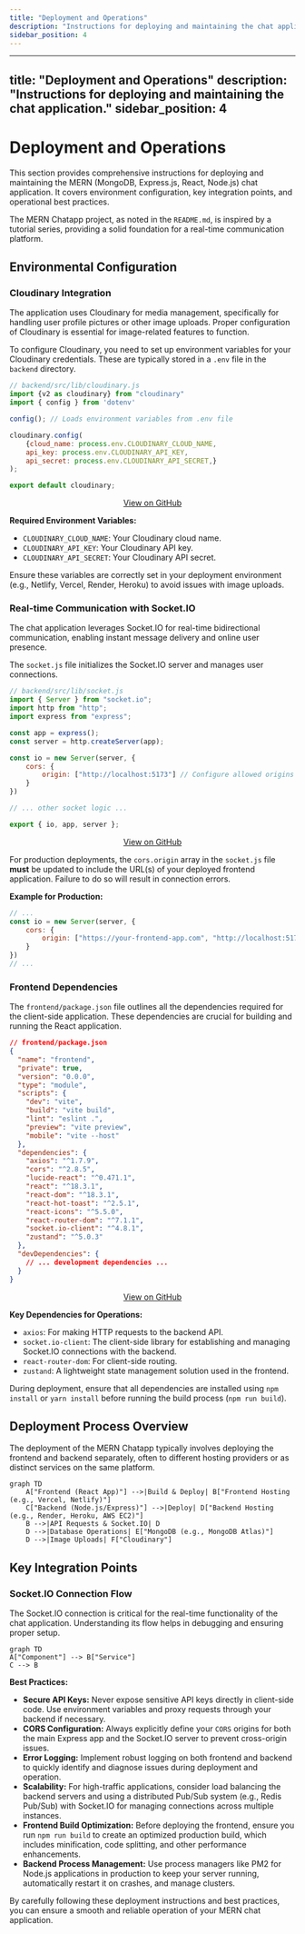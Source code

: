```yaml
---
title: "Deployment and Operations"
description: "Instructions for deploying and maintaining the chat application."
sidebar_position: 4
---
```


---
title: "Deployment and Operations"
description: "Instructions for deploying and maintaining the chat application."
sidebar_position: 4
---

# Deployment and Operations

<TOC />

This section provides comprehensive instructions for deploying and maintaining the MERN (MongoDB, Express.js, React, Node.js) chat application. It covers environment configuration, key integration points, and operational best practices.

The MERN Chatapp project, as noted in the `README.md`, is inspired by a tutorial series, providing a solid foundation for a real-time communication platform.

## Environmental Configuration

### Cloudinary Integration

The application uses Cloudinary for media management, specifically for handling user profile pictures or other image uploads. Proper configuration of Cloudinary is essential for image-related features to function.

To configure Cloudinary, you need to set up environment variables for your Cloudinary credentials. These are typically stored in a `.env` file in the `backend` directory.

```javascript showLineNumbers
// backend/src/lib/cloudinary.js
import {v2 as cloudinary} from "cloudinary"
import { config } from 'dotenv'

config(); // Loads environment variables from .env file

cloudinary.config(
    {cloud_name: process.env.CLOUDINARY_CLOUD_NAME,
    api_key: process.env.CLOUDINARY_API_KEY,
    api_secret: process.env.CLOUDINARY_API_SECRET,}
);

export default cloudinary;
```
<p align="center">
  <a href="https://github.com/shinymack/Chat-App-MERN/blob/main/backend/src/lib/cloudinary.js" target="_blank">View on GitHub</a>
</p>

**Required Environment Variables:**

*   `CLOUDINARY_CLOUD_NAME`: Your Cloudinary cloud name.
*   `CLOUDINARY_API_KEY`: Your Cloudinary API key.
*   `CLOUDINARY_API_SECRET`: Your Cloudinary API secret.

Ensure these variables are correctly set in your deployment environment (e.g., Netlify, Vercel, Render, Heroku) to avoid issues with image uploads.

### Real-time Communication with Socket.IO

The chat application leverages Socket.IO for real-time bidirectional communication, enabling instant message delivery and online user presence.

The `socket.js` file initializes the Socket.IO server and manages user connections.

```javascript showLineNumbers
// backend/src/lib/socket.js
import { Server } from "socket.io";
import http from "http";
import express from "express";

const app = express();
const server = http.createServer(app);

const io = new Server(server, {
    cors: {
        origin: ["http://localhost:5173"] // Configure allowed origins for production
    }
})

// ... other socket logic ...

export { io, app, server };
```
<p align="center">
  <a href="https://github.com/shinymack/Chat-App-MERN/blob/main/backend/src/lib/socket.js" target="_blank">View on GitHub</a>
</p>

For production deployments, the `cors.origin` array in the `socket.js` file **must** be updated to include the URL(s) of your deployed frontend application. Failure to do so will result in connection errors.

**Example for Production:**

```javascript
// ...
const io = new Server(server, {
    cors: {
        origin: ["https://your-frontend-app.com", "http://localhost:5173"]
    }
})
// ...
```

### Frontend Dependencies

The `frontend/package.json` file outlines all the dependencies required for the client-side application. These dependencies are crucial for building and running the React application.

```json showLineNumbers
// frontend/package.json
{
  "name": "frontend",
  "private": true,
  "version": "0.0.0",
  "type": "module",
  "scripts": {
    "dev": "vite",
    "build": "vite build",
    "lint": "eslint .",
    "preview": "vite preview",
    "mobile": "vite --host"
  },
  "dependencies": {
    "axios": "^1.7.9",
    "cors": "^2.8.5",
    "lucide-react": "^0.471.1",
    "react": "^18.3.1",
    "react-dom": "^18.3.1",
    "react-hot-toast": "^2.5.1",
    "react-icons": "^5.5.0",
    "react-router-dom": "^7.1.1",
    "socket.io-client": "^4.8.1",
    "zustand": "^5.0.3"
  },
  "devDependencies": {
    // ... development dependencies ...
  }
}
```
<p align="center">
  <a href="https://github.com/shinymack/Chat-App-MERN/blob/main/frontend/package.json" target="_blank">View on GitHub</a>
</p>

**Key Dependencies for Operations:**

*   `axios`: For making HTTP requests to the backend API.
*   `socket.io-client`: The client-side library for establishing and managing Socket.IO connections with the backend.
*   `react-router-dom`: For client-side routing.
*   `zustand`: A lightweight state management solution used in the frontend.

During deployment, ensure that all dependencies are installed using `npm install` or `yarn install` before running the build process (`npm run build`).

## Deployment Process Overview

The deployment of the MERN Chatapp typically involves deploying the frontend and backend separately, often to different hosting providers or as distinct services on the same platform.





```mermaid
graph TD
    A["Frontend (React App)"] -->|Build & Deploy| B["Frontend Hosting (e.g., Vercel, Netlify)"]
    C["Backend (Node.js/Express)"] -->|Deploy| D["Backend Hosting (e.g., Render, Heroku, AWS EC2)"]
    B -->|API Requests & Socket.IO| D
    D -->|Database Operations| E["MongoDB (e.g., MongoDB Atlas)"]
    D -->|Image Uploads| F["Cloudinary"]
```



## Key Integration Points

### Socket.IO Connection Flow

The Socket.IO connection is critical for the real-time functionality of the chat application. Understanding its flow helps in debugging and ensuring proper setup.





```mermaid
graph TD
A["Component"] --> B["Service"]
C --> B
```



**Best Practices:**

*   **Secure API Keys:** Never expose sensitive API keys directly in client-side code. Use environment variables and proxy requests through your backend if necessary.
*   **CORS Configuration:** Always explicitly define your `CORS` origins for both the main Express app and the Socket.IO server to prevent cross-origin issues.
*   **Error Logging:** Implement robust logging on both frontend and backend to quickly identify and diagnose issues during deployment and operation.
*   **Scalability:** For high-traffic applications, consider load balancing the backend servers and using a distributed Pub/Sub system (e.g., Redis Pub/Sub) with Socket.IO for managing connections across multiple instances.
*   **Frontend Build Optimization:** Before deploying the frontend, ensure you run `npm run build` to create an optimized production build, which includes minification, code splitting, and other performance enhancements.
*   **Backend Process Management:** Use process managers like PM2 for Node.js applications in production to keep your server running, automatically restart it on crashes, and manage clusters.

By carefully following these deployment instructions and best practices, you can ensure a smooth and reliable operation of your MERN chat application.
```
